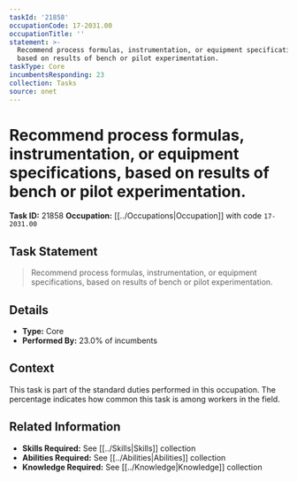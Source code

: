 ```yaml
---
taskId: '21858'
occupationCode: 17-2031.00
occupationTitle: ''
statement: >-
  Recommend process formulas, instrumentation, or equipment specifications,
  based on results of bench or pilot experimentation.
taskType: Core
incumbentsResponding: 23
collection: Tasks
source: onet
---
```

# Recommend process formulas, instrumentation, or equipment specifications, based on results of bench or pilot experimentation.

**Task ID:** 21858
**Occupation:** [[../Occupations|Occupation]] with code `17-2031.00`

## Task Statement

> Recommend process formulas, instrumentation, or equipment specifications, based on results of bench or pilot experimentation.

## Details

- **Type:** Core
- **Performed By:** 23.0% of incumbents

## Context

This task is part of the standard duties performed in this occupation. The percentage indicates how common this task is among workers in the field.

## Related Information

- **Skills Required:** See [[../Skills|Skills]] collection
- **Abilities Required:** See [[../Abilities|Abilities]] collection
- **Knowledge Required:** See [[../Knowledge|Knowledge]] collection
